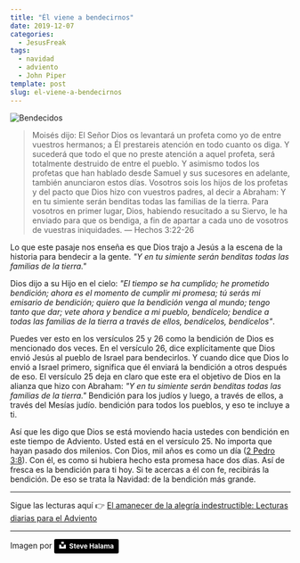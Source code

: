 ```yaml
---
title: "Él viene a bendecirnos"
date: 2019-12-07
categories:
  - JesusFreak
tags:
  - navidad
  - adviento
  - John Piper
template: post
slug: el-viene-a-bendecirnos
---
```


![Bendecidos](https://i.imgur.com/IYm8dgP.jpg)

> Moisés dijo: El Señor Dios os levantará un profeta como yo de entre vuestros hermanos; a Él prestareis atención en todo cuanto os diga. Y sucederá que todo el que no preste atención a aquel profeta, será totalmente destruido de entre el pueblo. Y asimismo todos los profetas que han hablado desde Samuel y sus sucesores en adelante, también anunciaron estos días. Vosotros sois los hijos de los profetas y del pacto que Dios hizo con vuestros padres, al decir a Abraham: Y en tu simiente serán benditas todas las familias de la tierra. Para vosotros en primer lugar, Dios, habiendo resucitado a su Siervo, le ha enviado para que os bendiga, a fin de apartar a cada uno de vosotros de vuestras iniquidades. — Hechos 3:22-26

Lo que este pasaje nos enseña es que Dios trajo a Jesús a la escena de la historia para bendecir a la gente. _"Y en tu simiente serán benditas todas las familias de la tierra."_

Dios dijo a su Hijo en el cielo: _"El tiempo se ha cumplido; he prometido bendición; ahora es el momento de cumplir mi promesa; tú serás mi emisario de bendición; quiero que la bendición venga al mundo; tengo tanto que dar; vete ahora y bendice a mi pueblo, bendícelo; bendice a todas las familias de la tierra a través de ellos, bendícelos, bendícelos"_.

Puedes ver esto en los versículos 25 y 26 como la bendición de Dios es mencionado dos veces. En el versículo 26, dice explícitamente que Dios envió Jesús al pueblo de Israel para bendecirlos. Y cuando dice que Dios lo envió a Israel primero, significa que él enviará la bendición a otros después de eso. El versículo 25 deja en claro que este era el objetivo de Dios en la alianza que hizo con Abraham: _"Y en tu simiente serán benditas todas las familias de la tierra."_ Bendición para los judíos y luego, a través de ellos, a través del Mesías judío. bendición para todos los pueblos, y eso te incluye a ti.

Así que les digo que Dios se está moviendo hacia ustedes con bendición en este tiempo de Adviento. Usted está en el versículo 25. No importa que hayan pasado dos milenios. Con Dios, mil años es como un día ([2 Pedro 3:8](https://www.biblegateway.com/passage/?search=2+Pedro+3%3A+8&version=LBLA)). Con él, es como si hubiera hecho esta promesa hace dos días. Así de fresca es la bendición para ti hoy. Si te acercas a él con fe, recibirás la bendición. De eso se trata la Navidad: de la bendición más grande.

---

Sigue las lecturas aquí 👉 [El amanecer de la alegría indestructible: Lecturas diarias para el Adviento](/blog/el-amanecer-de-una-alegria-indestructible)

---

Imagen por <a style="background-color:black;color:white;text-decoration:none;padding:4px 6px;font-family:-apple-system, BlinkMacSystemFont, &quot;San Francisco&quot;, &quot;Helvetica Neue&quot;, Helvetica, Ubuntu, Roboto, Noto, &quot;Segoe UI&quot;, Arial, sans-serif;font-size:12px;font-weight:bold;line-height:1.2;display:inline-block;border-radius:3px" href="https://unsplash.com/@steve3p_0?utm_medium=referral&amp;utm_campaign=photographer-credit&amp;utm_content=creditBadge" target="_blank" rel="noopener noreferrer" title="Download free do whatever you want high-resolution photos from Steve Halama"><span style="display:inline-block;padding:2px 3px"><svg xmlns="http://www.w3.org/2000/svg" style="height:12px;width:auto;position:relative;vertical-align:middle;top:-2px;fill:white" viewBox="0 0 32 32"><title>unsplash-logo</title><path d="M10 9V0h12v9H10zm12 5h10v18H0V14h10v9h12v-9z"></path></svg></span><span style="display:inline-block;padding:2px 3px">Steve Halama</span></a>
